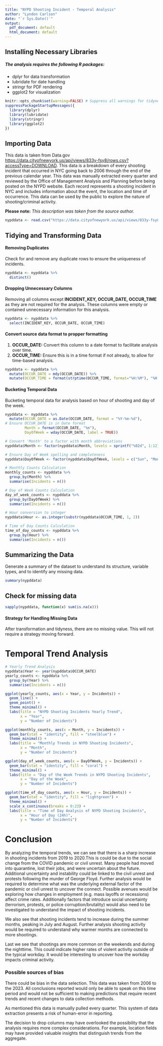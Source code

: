 ---
title: "NYPD Shooting Incident - Temporal Analysis"
author: "Lyndon Carlson"
date: "`r Sys.Date()`"
output:
  pdf_document: default
  html_document: default
---

## Installing Necessary Libraries
##### The analysis requires the following R packages:
- dplyr for data transformation
- lubridate for date handling
- stringr for PDF rendering
- ggplot2 for visualization

```{r setup, include= TRUE}
knitr::opts_chunk$set(warning=FALSE) # Suppress all warnings for tidyness
suppressPackageStartupMessages({
  library(dplyr)
  library(lubridate)
  library(stringr)
  library(ggplot2)
})
```


## Importing Data
This data is taken from Data.gov <https://data.cityofnewyork.us/api/views/833y-fsy8/rows.csv?accessType=DOWNLOAD>. This data is a breakdown of every shooting incident that occurred in NYC going back to 2006 through the end of the previous calendar year. This data was manually extracted every quarter and reviewed by the Office of Management Analysis and Planning before being posted on the NYPD website. Each record represents a shooting incident in NYC and includes information about the event, the location and time of occurrence. This data can be used by the public to explore the nature of shooting/criminal activity.

**Please note:** _This description was taken from the source author._

```{r data}
nypddata <- read.csv("https://data.cityofnewyork.us/api/views/833y-fsy8/rows.csv?accessType=DOWNLOAD")
```


## Tidying and Transforming Data

#### Removing Duplicates
Check for and remove any duplicate rows to ensure the uniqueness of incidents.

```{r transform_duplicates}
nypddata <- nypddata %>%
  distinct()
```

#### Dropping Unnecessary Columns

Removing all columns except **INCIDENT_KEY, OCCUR_DATE, OCCUR_TIME** as they are not required for the analysis. These columns were empty or contained unnecessary information for this analysis.

```{r transform_drop}
nypddata <- nypddata %>%
  select(INCIDENT_KEY, OCCUR_DATE, OCCUR_TIME)
```

#### Convert source data format to propper formatting
1. **OCCUR_DATE:** Convert this column to a date format to facilitate analysis over time.
2. **OCCUR_TIME:** Ensure this is in a time format if not already, to allow for time-based analysis.

```{r transform_type}
nypddata <- nypddata %>%
  mutate(OCCUR_DATE = mdy(OCCUR_DATE)) %>%
  mutate(OCCUR_TIME = format(strptime(OCCUR_TIME, format="%H:%M"), "%H:%M"))
```

#### Bucketing Temporal Data
Bucketing temporal data for analysis based on hour of shooting and day of the week. 
```{r bucket_time}
nypddata <- nypddata %>%
  mutate(OCCUR_DATE = as.Date(OCCUR_DATE, format = "%Y-%m-%d"), 
# Ensure OCCUR_DATE is in Date format
         Month = format(OCCUR_DATE, "%m"),
         DayOfWeek = wday(OCCUR_DATE, label = TRUE))

# Convert 'Month' to a factor with month abbreviations
nypddata$Month <- factor(nypddata$Month, levels = sprintf("%02d", 1:12), labels = month.abb)

# Ensure Day of Week spelling and completeness
nypddata$DayOfWeek <- factor(nypddata$DayOfWeek, levels = c("Sun", "Mon", "Tue", "Wed", "Thu", "Fri", "Sat"))

# Monthly Counts Calculation
monthly_counts <- nypddata %>%
  group_by(Month) %>%
  summarise(Incidents = n())

# Day of Week Counts Calculation
day_of_week_counts <- nypddata %>%
  group_by(DayOfWeek) %>%
  summarise(Incidents = n())

# Hour conversion to integer
nypddata$Hour <- as.integer(substr(nypddata$OCCUR_TIME, 1, 2))

# Time of Day Counts Calculation
time_of_day_counts <- nypddata %>%
  group_by(Hour) %>%
  summarise(Incidents = n())
```

## Summarizing the Data
Generate a summary of the dataset to understand its structure, variable types, and to identify any missing data.

```{r data_summary}
summary(nypddata)
```
## Check for missing data

```{r data_missing}
sapply(nypddata, function(x) sum(is.na(x)))
```

#### Strategy for Handling Missing Data
After transformation and tidyness, there are no missing value. This will not require a strategy moving forward.

# Temporal Trend Analysis

```{r temporal_analysis, echo=FALSE}
# Yearly Trend Analysis
nypddata$Year <- year(nypddata$OCCUR_DATE)
yearly_counts <- nypddata %>%
  group_by(Year) %>%
  summarise(Incidents = n())

ggplot(yearly_counts, aes(x = Year, y = Incidents)) +
  geom_line() +
  geom_point() +
  theme_minimal() +
  labs(title = "NYPD Shooting Incidents Yearly Trend",
       x = "Year",
       y = "Number of Incidents")

ggplot(monthly_counts, aes(x = Month, y = Incidents)) +
  geom_bar(stat = "identity", fill = "steelblue") +
  theme_minimal() +
  labs(title = "Monthly Trends in NYPD Shooting Incidents",
       x = "Month",
       y = "Number of Incidents")

ggplot(day_of_week_counts, aes(x = DayOfWeek, y = Incidents)) +
  geom_bar(stat = "identity", fill = "coral") +
  theme_minimal() +
  labs(title = "Day of the Week Trends in NYPD Shooting Incidents",
       x = "Day of the Week",
       y = "Number of Incidents")

ggplot(time_of_day_counts, aes(x = Hour, y = Incidents)) +
  geom_bar(stat = "identity", fill = "lightgreen") +
  theme_minimal() +
  scale_x_continuous(breaks = 0:23) +
  labs(title = "Time of Day Analysis of NYPD Shooting Incidents",
       x = "Hour of Day (24h)",
       y = "Number of Incidents")
```

# Conclusion
By analyzing the temporal trends, we can see that there is a sharp increase in shooting incidents from 2019 to 2020.This is could be due to the social change from the COVID pandemic or civil unrest. Many people had moved into quarantine, lost their jobs, and were uncertain about the future. Additional uncertainty and instability could be linked to the civil unrest and protests following the murder of George  Floyd. Further analysis would be required to determine what was the underlying external factor of the pandemic or civil unrest to uncover the connect. Possible avenues would be exploring how changes in employment (e.g. mass layoffs or recessions) affect crime rates. Additionally factors that introduce social uncertainty (terrorism, protests, or police corruption/brutality) would also need to be investigated to understand the impact of shooting incidents.

We also see that shooting incidents tend to increase during the summer months, peaking in July and August. Further analysis shooting activity would be required to understand why warmer months are connected to more shootings. 

Last we see that shootings are more common on the weekends and during the nighttime. This could indicate higher rates of violent activity outside of the typical workday. It would be interesting to uncover how the workday impacts criminal activity. 

### Possible sources of bias
  
There could be bias in the data selection. This data was taken from 2006 to the 2023. All conclusions reported would only be able to speak on this time period and would not be sufficient to making predictions that require recent trends and recent changes to data collection methods.

As mentioned this data is manually pulled every quarter. This system of data extraction presents a risk of human-error in reporting. 

The decision to drop columns may have overlooked the possibility that the analysis requires more complex considerations. For example, location fields may have provided valuable insights that distinguish trends from the aggregate. 
